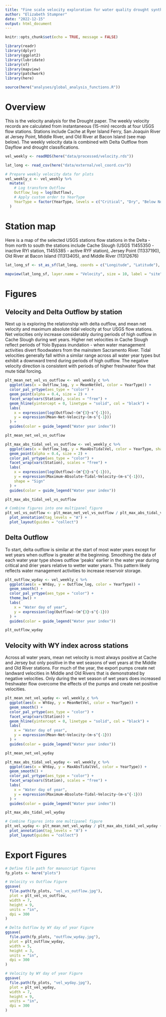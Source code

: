 ---
title: "Fine scale velocity exploration for water quality drought synthesis"
author: "Elizabeth Stumpner"
date: "2022-12-15"
output: html_document
---

```{r setup, include=FALSE}
knitr::opts_chunk$set(echo = TRUE, message = FALSE)
```

```{r}
library(readr)
library(dplyr)
library(ggplot2)
library(lubridate)
library(sf)
library(mapview)
library(patchwork)
library(here)

source(here("analyses/global_analysis_functions.R"))
```

# Overview

This is the velocity analysis for the Drought paper. The weekly velocity records are calculated from instantaneous (15-min) records at four USGS flow stations. Stations include Cache at Ryer Island Ferry, San Joaquin River at Jersey Point, Middle River, and Old River at Bacon Island (see map below). The weekly velocity data is combined with Delta Outflow from Dayflow and drought classifications.

```{r import data}
vel_weekly <- readRDS(here("data/processed/velocity.rds"))

lat_long <- read_csv(here("data/external/vel_coord.csv"))
```

```{r prepare vel data}
# Prepare weekly velocity data for plots
vel_weekly_c <- vel_weekly %>% 
  mutate(
    # Log transform Outflow
    Outflow_log = log(Outflow),
    # Apply custom order to YearType
    YearType = factor(YearType, levels = c("Critical", "Dry", "Below Normal", "Above Normal", "Wet"))
  )
```

# Station map 

Here is a map of the selected USGS stations flow stations in the Delta - from north to south the stations include Cache Slough (USGS 11455350 - inactive RYI station, 11455385 - active RYF station), Jersey Point (11337190), Old River at Bacon Island (11313405), and Middle River (11312676)

```{r}
lat_long_sf <- st_as_sf(lat_long, coords = c("Longitude", "Latitude"), crs = 4326)

mapview(lat_long_sf, layer.name = "Velocity", size = 10, label = "site")
```

# Figures

## Velocity and Delta Outflow by station

Next up is exploring the relationship with delta outflow, and mean net velocity and maximum absolute tidal velocity at four USGS flow stations. Net velocities only increase considerably during periods of high outflow in Cache Slough during wet years. Higher net velocities in Cache Slough reflect periods of Yolo Bypass inundation - when water management activities divert floodwaters from the mainstem Sacramento River. Tidal velocities generally fall within a similar range across all water year types but exhibit a downward trend during periods of high outflow. The negative velocity direction is consistent with periods of higher freshwater flow that mute tidal forcing.

```{r}
plt_mean_net_vel_vs_outflow <- vel_weekly_c %>%
  ggplot(aes(x = Outflow_log, y = MeanNetVel, color = YearType)) +
  color_pal_yrtype(aes_type = "color") +
  geom_point(alpha = 0.4, size = 2) +
  facet_wrap(vars(Station), scales = "free") +
  geom_hline(yintercept = 0, linetype = "solid", col = "black") +
  labs(
    x = expression(log(Outflow)~(m^{3}~s^{-1})),
    y = expression(Mean~Net~Velocity~(m~s^{-1}))
  ) +
  guides(color = guide_legend("Water year index"))

plt_mean_net_vel_vs_outflow

plt_max_abs_tidal_vel_vs_outflow <- vel_weekly_c %>%
  ggplot(aes(x = Outflow_log, y = MaxAbsTidalVel, color = YearType, shape = TideSign)) +
  geom_point(alpha = 0.4, size = 2) +
  color_pal_yrtype(aes_type = "color") +
  facet_wrap(vars(Station), scales = "free") +
  labs(
    x = expression(log(Outflow)~(m^{3}~s^{-1})),
    y = expression(Maximum~Absolute~Tidal~Velocity~(m~s^{-1})),
    shape = "Sign"
  ) +
  guides(color = guide_legend("Water year index"))

plt_max_abs_tidal_vel_vs_outflow

# Combine figures into one multipanel figure
plt_vel_vs_outflow <- plt_mean_net_vel_vs_outflow / plt_max_abs_tidal_vel_vs_outflow + 
  plot_annotation(tag_levels = "A") +
  plot_layout(guides = "collect")
```

## Delta Outflow 

To start, delta outflow is similar at the start of most water years except for wet years when outflow is greater at the beginning. Smoothing the data of each water year type shows outflow 'peaks' earlier in the water year during critical and drier years relative to wetter water years. This pattern likely reflects water management activities to increase reservoir storage.

```{r}
plt_outflow_wyday <- vel_weekly_c %>%
  ggplot(aes(x = WYday, y = Outflow_log, color = YearType)) +
  geom_smooth() +
  color_pal_yrtype(aes_type = "color") +
  theme_bw() +
  labs(
    x = "Water day of year", 
    y = expression(log(Outflow)~(m^{3}~s^{-1}))
  ) +
  guides(color = guide_legend("Water year index"))

plt_outflow_wyday
```

## Velocity with WY index across stations

Across all water years, mean net velocity is most always positive at Cache and Jersey but only positive in the wet seasons of wet years at the Middle and Old River stations. For much of the year, the export pumps create net landward velocities in Middle and Old Rivers that is demonstrated by negative velocities. Only during the wet season of wet years does increased freshwater flow overcome the effects of the pumps and create net positive velocities. 

```{r}
plt_mean_net_vel_wyday <- vel_weekly_c %>%
  ggplot(aes(x = WYday, y = MeanNetVel, color = YearType)) +
  geom_smooth() +
  color_pal_yrtype(aes_type = "color") +
  facet_wrap(vars(Station)) +
  geom_hline(yintercept = 0, linetype = "solid", col = "black") +
  labs(
    x = "Water day of year", 
    y = expression(Mean~Net~Velocity~(m~s^{-1}))
  ) +
  guides(color = guide_legend("Water year index"))

plt_mean_net_vel_wyday

plt_max_abs_tidal_vel_wyday <- vel_weekly_c %>%
  ggplot(aes(x = WYday, y = MaxAbsTidalVel, color = YearType)) +
  geom_smooth() +
  color_pal_yrtype(aes_type = "color") +
  facet_wrap(vars(Station), scales = "free") +
  labs(
    x = "Water day of year", 
    y = expression(Maximum~Absolute~Tidal~Velocity~(m~s^{-1}))
  ) +
  guides(color = guide_legend("Water year index"))

plt_max_abs_tidal_vel_wyday

# Combine figures into one multipanel figure
plt_vel_wyday <- plt_mean_net_vel_wyday / plt_max_abs_tidal_vel_wyday + 
  plot_annotation(tag_levels = "A") +
  plot_layout(guides = "collect")
```

# Export Figures

```{r}
# Define file path for manuscript figures
fp_plots <- here("plots")

# Velocity vs Outflow Figure
ggsave(
  file.path(fp_plots, "vel_vs_outflow.jpg"),
  plot = plt_vel_vs_outflow,
  width = 7,
  height = 9,
  units = "in",
  dpi = 300
)

# Delta Outflow by WY day of year Figure
ggsave(
  file.path(fp_plots, "outflow_wyday.jpg"),
  plot = plt_outflow_wyday,
  width = 5,
  height = 3,
  units = "in",
  dpi = 300
)

# Velocity by WY day of year Figure
ggsave(
  file.path(fp_plots, "vel_wyday.jpg"),
  plot = plt_vel_wyday,
  width = 7,
  height = 9,
  units = "in",
  dpi = 300
)
```

